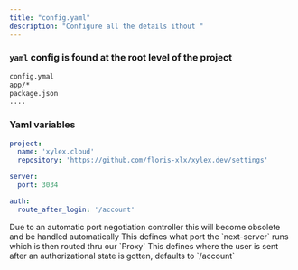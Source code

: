 ```yaml
---
title: "config.yaml"
description: "Configure all the details ithout "
---
```


### `yaml` config is found at the root level of the project
```bash
config.ymal
app/*
package.json
....
```

### Yaml variables
```yaml
project:
  name: 'xylex.cloud'
  repository: 'https://github.com/floris-xlx/xylex.dev/settings'

server:
  port: 3034

auth:
  route_after_login: '/account'
````

<Card title="Awaiting deprecation" icon="exclamation" horizontal>
  Due to an automatic port negotiation controller this will become obsolete and
  be handled automatically
</Card>

<ParamField path="server.port" type="number">
  This defines what port the `next-server` runs which is then routed thru our
  `Proxy`
</ParamField>
<ParamField path="auth.route_after_login" type="string">
  This defines where the user is sent after an authorizational state is gotten,
  defaults to `/account`
</ParamField>
